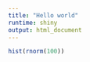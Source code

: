 ```yaml
---
title: "Hello world"
runtime: shiny
output: html_document
---
```


```r
hist(rnorm(100))
```